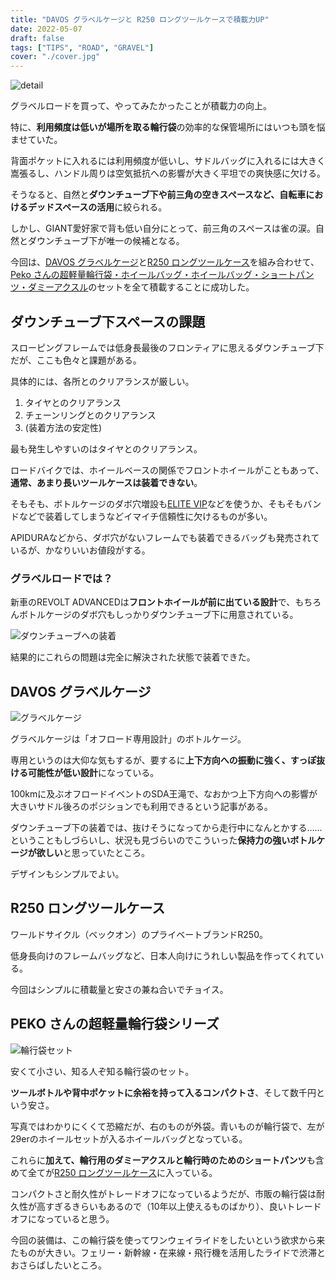 ```yaml
---
title: "DAVOS グラベルケージと R250 ロングツールケースで積載力UP"
date: 2022-05-07
draft: false
tags: ["TIPS", "ROAD", "GRAVEL"]
cover: "./cover.jpg"
---
```


![detail](./cover.jpg)

グラベルロードを買って、やってみたかったことが積載力の向上。

特に、**利用頻度は低いが場所を取る輪行袋**の効率的な保管場所にはいつも頭を悩ませていた。

背面ポケットに入れるには利用頻度が低いし、サドルバッグに入れるには大きく嵩張るし、ハンドル周りは空気抵抗への影響が大きく平坦での爽快感に欠ける。

そうなると、自然と**ダウンチューブ下や前三角の空きスペースなど、自転車におけるデッドスペースの活用**に絞られる。

しかし、GIANT愛好家で背も低い自分にとって、前三角のスペースは雀の涙。自然とダウンチューブ下が唯一の候補となる。

今回は、[DAVOS グラベルケージ](https://px.a8.net/svt/ejp?a8mat=3N3PXW+IGGJ6+4JDO+BW8O2&a8ejpredirect=https%3A%2F%2Fonline.ysroad.co.jp%2Fshop%2Fg%2Fg4580395938943%2F)と[R250 ロングツールケース](https://amzn.to/3KQ3QpZ)を組み合わせて、[Peko さんの超軽量輪行袋・ホイールバッグ・ホイールバッグ・ショートパンツ・ダミーアクスル](https://peraichi.com/landing_pages/view/peko/)のセットを全て積載することに成功した。

<Amzn asin="B07G8STFNQ">

<Amzn asin="B01LEBZHJ2">

## ダウンチューブ下スペースの課題

スローピングフレームでは低身長最後のフロンティアに思えるダウンチューブ下だが、ここも色々と課題がある。

具体的には、各所とのクリアランスが厳しい。

1. タイヤとのクリアランス
2. チェーンリングとのクリアランス
3. (装着方法の安定性)

最も発生しやすいのはタイヤとのクリアランス。

ロードバイクでは、ホイールベースの関係でフロントホイールがこともあって、**通常、あまり長いツールケースは装着できない**。

そもそも、ボトルケージのダボ穴増設も[ELITE VIP](https://amzn.to/381ZMFP)などを使うか、そもそもバンドなどで装着してしまうなどイマイチ信頼性に欠けるものが多い。

APIDURAなどから、ダボ穴がないフレームでも装着できるバッグも発売されているが、かなりいいお値段がする。

<LinkCard url="https://www.alternative-bikes.com/item/item.php?goods_code=B062" />

### グラベルロードでは？

新車のREVOLT ADVANCEDは**フロントホイールが前に出ている設計**で、もちろんボトルケージのダボ穴もしっかりダウンチューブ下に用意されている。

![ダウンチューブへの装着](./fit_bottle.jpg)

結果的にこれらの問題は完全に解決された状態で装着できた。

## DAVOS グラベルケージ

![グラベルケージ](./cover.jpg)

グラベルケージは「オフロード専用設計」のボトルケージ。

専用というのは大仰な気もするが、要するに**上下方向への振動に強く、すっぽ抜ける可能性が低い設計**になっている。

<LinkCard url="http://blog.fukaya-nagoya.co.jp/2019/06/gravelcage20190619.html" />

100kmに及ぶオフロードイベントのSDA王滝で、なおかつ上下方向への影響が大きいサドル後ろのポジションでも利用できるという記事がある。

ダウンチューブ下の装着では、抜けそうになってから走行中になんとかする……ということもしづらいし、状況も見づらいのでこういった**保持力の強いボトルケージが欲しい**と思っていたところ。

デザインもシンプルでよい。

<LinkCard
  url="https://paypaymall.yahoo.co.jp/store/cycle-yoshida/item/00641690/"
  linkUrl="https://ck.jp.ap.valuecommerce.com/servlet/referral?sid=3171302&pid=887657037&vc_url=https%3A%2F%2Fpaypaymall.yahoo.co.jp%2Fstore%2Fcycle-yoshida%2Fitem%2F00641690%2F"
/>

## R250 ロングツールケース

ワールドサイクル（ベックオン）のプライベートブランドR250。

低身長向けのフレームバッグなど、日本人向けにうれしい製品を作ってくれている。

今回はシンプルに積載量と安さの兼ね合いでチョイス。

<Amzn asin="B01LEBZHJ2">

## PEKO さんの超軽量輪行袋シリーズ

<LinkCard url="https://peraichi.com/landing_pages/view/peko/" />

![輪行袋セット](./rinko.jpg)

安くて小さい、知る人ぞ知る輪行袋のセット。

**ツールボトルや背中ポケットに余裕を持って入るコンパクトさ**、そして数千円という安さ。

写真ではわかりにくくて恐縮だが、右のものが外袋。青いものが輪行袋で、左が29erのホイールセットが入るホイールバッグとなっている。

これらに**加えて、輪行用のダミーアクスルと輪行時のためのショートパンツ**も含めて全てが[R250 ロングツールケース](https://amzn.to/3KQ3QpZ)に入っている。

コンパクトさと耐久性がトレードオフになっているようだが、市販の輪行袋は耐久性が高すぎるきらいもあるので（10年以上使えるものばかり）、良いトレードオフになっていると思う。

今回の装備は、この輪行袋を使ってワンウェイライドをしたいという欲求から来たものが大きい。フェリー・新幹線・在来線・飛行機を活用したライドで渋滞とおさらばしたいところ。

<LinkCard
  url="https://paypaymall.yahoo.co.jp/store/cycle-yoshida/item/00641690/"
  linkUrl="https://ck.jp.ap.valuecommerce.com/servlet/referral?sid=3171302&pid=887657037&vc_url=https%3A%2F%2Fpaypaymall.yahoo.co.jp%2Fstore%2Fcycle-yoshida%2Fitem%2F00641690%2F"
/>
